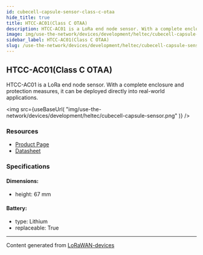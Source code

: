 ```yaml
---
id: cubecell-capsule-sensor-class-c-otaa
hide_title: true
title: HTCC-AC01(Class C OTAA)
description: HTCC-AC01 is a LoRa end node sensor. With a complete enclosure and protection measures, it can be deployed directly into real-world applications.
image: img/use-the-network/devices/development/heltec/cubecell-capsule-sensor.png
sidebar_label: HTCC-AC01(Class C OTAA)
slug: /use-the-network/devices/development/heltec/cubecell-capsule-sensor-class-c-otaa
---
```



## HTCC-AC01(Class C OTAA)

HTCC-AC01 is a LoRa end node sensor. With a complete enclosure and protection measures, it can be deployed directly into real-world applications.

<img
src={useBaseUrl(
"img/use-the-network/devices/development/heltec/cubecell-capsule-sensor.png"
)}
/>

### Resources

- [Product Page](https://heltec.org/project/htcc-ac01/)
- [Datasheet](https://heltec.org/project/htcc-ac01/#1552557147424-7f1ec-5c652144-e1d6f499-ec3b)

### Specifications

#### Dimensions:
- height: 67 mm
#### Battery: 
- type: Lithium
- replaceable: True



---
Content generated from [LoRaWAN-devices](https://github.com/TheThingsNetwork/lorawan-devices)